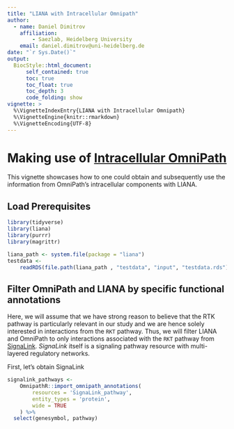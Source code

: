 ```yaml
---
title: "LIANA with Intracellular Omnipath"
author:
  - name: Daniel Dimitrov
    affiliation:
        - Saezlab, Heidelberg University
    email: daniel.dimitrov@uni-heidelberg.de
date: "`r Sys.Date()`"
output: 
  BiocStyle::html_document:
      self_contained: true
      toc: true
      toc_float: true
      toc_depth: 3
      code_folding: show
vignette: >
  %\VignetteIndexEntry{LIANA with Intracellular Omnipath}
  %\VignetteEngine{knitr::rmarkdown}
  %\VignetteEncoding{UTF-8}
---
```


# Making use of [Intracellular OmniPath](https://omnipathdb.org/#about)

This vignette showcases how to one could obtain and subsequently use the 
information from OmniPath's intracellular components with LIANA. 


## Load Prerequisites
```r
library(tidyverse)
library(liana)
library(purrr)
library(magrittr)

liana_path <- system.file(package = "liana")
testdata <-
    readRDS(file.path(liana_path , "testdata", "input", "testdata.rds"))
```

## Filter OmniPath and LIANA by specific functional annotations
   
Here, we will assume that we have strong reason to believe that the RTK pathway
is particularly relevant in our study and we are hence solely interested in
interactions from the `RKT` pathway. Thus, we will filter LIANA and OmniPath to 
only interactions associated with the `RKT` pathway from [SignaLink](https://link.springer.com/protocol/10.1007/978-1-4939-8618-7_3).
*SignaLink* itself is a signaling pathway resource with multi-layered regulatory networks.

First, let's obtain SignaLink
```r
signalink_pathways <-
    OmnipathR::import_omnipath_annotations(
        resources = 'SignaLink_pathway',
        entity_types = 'protein',
        wide = TRUE
    ) %>%
  select(genesymbol, pathway)
```

<!-- Then we obtain our resource of choice and run liana. -->
<!-- The resource can also be customized, to do so please refer to   -->
<!--  [LIANA's Customize CCC OmniPath tutorial](https://saezlab.github.io/liana/articles/liana_custom_op.html)  -->

<!-- ```{r liana_omni, message = FALSE, print = FALSE} -->
<!-- # Obtain resource and format it -->
<!-- liana_omni <- select_resource("OmniPath")[[1]] %>% -->
<!--     liana:::decomplexify() -->

<!-- # Run liana with our resource -->
<!-- liana_res <- liana_wrap(testdata, -->
<!--                         resource='custom', -->
<!--                         external_resource = liana_omni) %>% -->
<!--   # Note! here we work with the 'minimum' subunits -->
<!--   liana_aggregate(join_cols = c("source", "target", -->
<!--                                 "ligand", "receptor")) # aggregate -->
<!-- ``` -->

<!-- ### Filter LIANA output to only RTK interactions -->
<!-- Here, we assume that we only are only interested in from the RTK pathway. -->
<!-- ```{r filter_by_liana} -->
<!-- liana_rtk <- liana_res %>%  -->
<!--   left_join(signalink_pathways, by=c("ligand"="genesymbol")) %>% -->
<!--   dplyr::rename(ligand_pathway = pathway) %>%  -->
<!--   left_join(signalink_pathways, by=c("receptor"="genesymbol")) %>% -->
<!--   dplyr::rename(receptor_pathway = pathway) %>% -->
<!--   filter(ligand_pathway == "Receptor tyrosine kinase") %>% -->
<!--   filter(receptor_pathway == "Receptor tyrosine kinase") -->

<!-- # Show only interactions in which BOTH the ligand and the receptor -->
<!-- # are associated with the RTK pathway -->
<!-- liana_rtk -->
<!-- ``` -->

<!-- ### Run LIANA with only specific interactions -->
<!-- One could also do the reverse - i.e. filter the resource in regards to a given -->
<!-- functional annotation terms (e.g. JAK/STAT, WNT, and RTK), and then run LIANA -->
<!-- ```{r filter_by_op} -->
<!-- pathways_of_interest <- c("JAK/STAT", "Receptor tyrosine kinase", "WNT") -->

<!-- # We join the functional annotations to OmniPath -->
<!-- # and retain ONLY interactions in which BOTH the ligand and receptor  -->
<!-- # are associated with RTK pathways -->
<!-- rkt_omni <- liana_omni %>%  -->
<!--   left_join(signalink_pathways, by=c("source_genesymbol"="genesymbol")) %>% -->
<!--   rename(source_geneset = pathway) %>% -->
<!--   left_join(signalink_pathways, by=c("target_genesymbol"="genesymbol")) %>% -->
<!--   rename(target_geneset = pathway) %>% -->
<!--   filter(source_geneset %in% pathways_of_interest) %>% -->
<!--   filter(target_geneset %in% pathways_of_interest) -->

<!-- # We can then again run LIANA with the RKT-associated interactions alone -->
<!-- liana_rtk_omni <- liana_wrap(testdata, -->
<!--                              resource='custom', -->
<!--                              external_resource = rkt_omni) %>% -->
<!--   liana_aggregate(join_cols = c("source", "target", -->
<!--                                 "ligand", "receptor")) -->

<!-- liana_rtk_omni -->
<!-- ``` -->


<!-- ## Perform an over-representation representation analysis (ORA) on predicted LR interactions  -->
<!-- Here, (a bit more advanced) we will attempt to obtain over-represented MSigDB   -->
<!-- gene sets in preferentially ranked ligand-receptor interactions from LIANA. -->

<!-- ### First, format LIANA's output -->
<!-- ```{r liana_wrap, message = FALSE, print = FALSE} -->
<!-- # we take liana from above and keep only the columns that we need -->
<!-- # in this case we will use the aggragate for all methods -->
<!-- liana_form <- liana_res %>% -->
<!--   select(source, ligand, target, -->
<!--          receptor, aggregate_rank) %>% -->
<!--   # one could treat the aggragate rank as  -->
<!--   # the probability to observe an interaction -->
<!--   # as preferentially highly ranked -->
<!--   # one could also p.adjust -->
<!--   # mutate(aggregate_rank = p.adjust(aggregate_rank)) %>% -->
<!--   filter(aggregate_rank <= 0.05) -->
<!-- liana_form -->

<!-- ``` -->

<!-- ### Obtain MSigDB Genesets via OmniPathR - takes a while :) -->
<!-- Here we focus on the [Hallmarks gene set](http://www.gsea-msigdb.org/gsea/msigdb/collection_details.jsp#H) -->
<!-- ```{r load_msig} -->
<!-- msigdb <- OmnipathR::import_omnipath_annotations(resources = "MSigDB", -->
<!--                                                  wide = TRUE) %>% -->
<!--   filter(collection=="hallmark") %>% -->
<!--   select(genesymbol, geneset) -->
<!-- ``` -->

<!-- ### Establish the Resource as the background/universe -->
<!-- ```{r establish_universe} -->
<!-- # Here, we join pathways associated with ligand and receptors, separately -->
<!-- # Note that here we consider only matches to ligands and receptors from OmniPath as the background universe -->
<!-- omni_universe <- liana_omni %>%  -->
<!--   select(source_genesymbol, target_genesymbol) %>% -->
<!--   left_join(msigdb, by=c("source_genesymbol"="genesymbol")) %>% -->
<!--   rename(source_geneset = geneset) %>% -->
<!--   left_join(msigdb, by=c("target_genesymbol"="genesymbol")) %>% -->
<!--   rename(target_geneset = geneset) -->

<!-- # Establish Ligand Universe -->
<!-- entity_total <- length(unique(omni_universe$source_genesymbol)) -->
<!-- ligand_universe <- omni_universe %>% -->
<!--   select(ligand = source_genesymbol, geneset = source_geneset) %>% -->
<!--   na.omit() %>% -->
<!--   distinct() %>% -->
<!--   group_by(geneset) %>% -->
<!--   mutate(geneset_n = n()) %>% -->
<!--   ungroup() %>% -->
<!--   arrange(desc(geneset_n)) %>% -->
<!--   mutate(background = entity_total) -->


<!-- # Bind Distinct liana ligand hits to the universe -->
<!-- # Get Distinct Ligands in top hits -->
<!-- liana_ligands <- liana_form %>% -->
<!--   select(source, ligand) %>% -->
<!--   distinct() %>% -->
<!--   mutate(distinct_hits = n()) -->

<!-- # Perform hypergeometric test -->
<!-- liana_hyperenrich <- ligand_universe %>% -->
<!--   left_join(liana_ligands, by=c("ligand")) %>% -->
<!--   na.omit() %>% -->
<!--   group_by(source, geneset) %>% -->
<!--   # count ligands in geneset -->
<!--   mutate(ligands_in_gs = n()) %>% # aka x/q -->
<!--   rowwise() %>% -->
<!--   mutate(pval = phyper(q = ligands_in_gs,  -->
<!--                        m = geneset_n, -->
<!--                        n = background-geneset_n, -->
<!--                        k = distinct_hits, lower.tail = FALSE)) %>% -->
<!--   ungroup() %>% -->
<!--   arrange(pval) -->

<!-- # Note that the ligand coverage of some gene sets is simply too limited -->
<!-- # So, one could consider not limiting the results to the ligands alone -->
<!-- liana_hyperenrich -->
<!-- ``` -->
<!-- ### Format Hypergeometric test results -->
<!-- ```{r ora_res} -->
<!-- liana_hyperenrich %>% -->
<!--   select(geneset, source, pval) %>% -->
<!--   distinct() %>% -->
<!--   mutate(adj_pval = p.adjust(pval, method = "fdr")) %>% -->
<!--   arrange(adj_pval) -->
<!-- ``` -->

<!-- Done! Check whether any categories are over-represented (by celltype) in our dataset. -->

<!-- Kind reminder that this analysis is intended for representation purposes alone.  -->
<!-- We usually favour the use of the whole genome for any enrichment and pathway analyses, -->
<!-- and kindly refer to the user to the rest of [our tools](https://saezlab.org/?#tools), which can be highly complementary -->
<!-- when interpretting the ligand-receptor predictions from LIANA. -->


<!-- We also kindly refer the user to [OmniPathR](https://github.com/saezlab/OmnipathR), and the [OmniPath website](https://omnipathdb.org/#about) for -->
<!-- more information how to make full use of OmniPath! -->


<!-- ## Session information -->
<!-- ```{r session_info, echo=TRUE} -->
<!-- options(width = 120) -->
<!-- sessioninfo::session_info() -->
<!-- ``` -->
